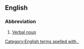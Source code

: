 ==English==

===Abbreviation===
{{head|en|abbreviation}}

# {{context|grammar|lang=en}} [[verbal noun|Verbal noun]]
[[Category:English terms spelled with .]]